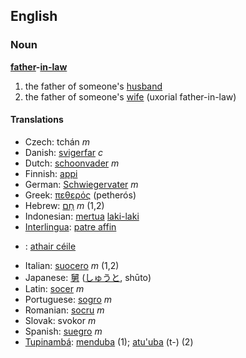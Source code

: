 ==English==
===Noun===
'''[[father]]-[[in-law]]'''

#the father of someone's [[husband]] 
#the father of someone's [[wife]] (uxorial father-in-law)

====Translations====
*Czech: tchán  ''m''
*Danish: [[svigerfar]] ''c''
*Dutch: [[schoonvader]] ''m''
*Finnish: [[appi]]
*German: [[Schwiegervater]] ''m''
*Greek: [[πεθερός]] (petherós)
*Hebrew: [[חם|חָם]] ''m'' (1,2)
*Indonesian: [[mertua]] [[laki-laki]]
*[[Interlingua]]: [[patre affin]]
*{{ga}}: [[athair céile]]
*Italian: [[suocero]] ''m'' (1,2)
*Japanese: [[舅]] ([[しゅうと]], shūto)
*Latin: [[socer]] ''m''
*Portuguese: [[sogro]] ''m''
*Romanian: [[socru]] ''m''
*Slovak: svokor ''m''
*Spanish: [[suegro]] ''m''
*[[Tupinambá]]: [[menduba]] (1); [[atu'uba]] (t-) (2)